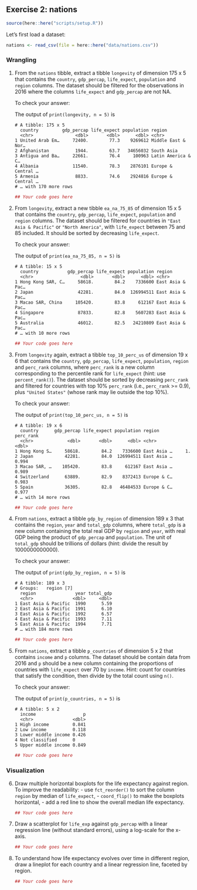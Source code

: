 ## Exercise 2: nations

```r
source(here::here("scripts/setup.R"))
```

Let's first load a dataset:

```r
nations <- read_csv(file = here::here("data/nations.csv"))
```

### Wrangling

1. From the `nations` tibble, extract a tibble `longevity` of dimension
   175 x 5 that contains the `country`, `gdp_percap`, `life_expect`,
   `population` and `region` columns.
   The dataset should be filtered for the observations in 2016 where the
   columns `life_expect` and `gdp_percap` are not NA.

   To check your answer:

   The output of `print(longevity, n = 5)` is

   ```
   # A tibble: 175 x 5
     country         gdp_percap life_expect population region
     <chr>                <dbl>       <dbl>      <dbl> <chr>
   1 United Arab Em…     72400.        77.3    9269612 Middle East & Nor…
   2 Afghanistan          1944.        63.7   34656032 South Asia
   3 Antigua and Ba…     22661.        76.4     100963 Latin America & C…
   4 Albania             11540.        78.3    2876101 Europe & Central …
   5 Armenia              8833.        74.6    2924816 Europe & Central …
   # … with 170 more rows
   ```
   
   ```r
   ## Your code goes here
   ```

2. From `longevity`, extract a new tibble `ea_na_75_85` of dimension 15 x 5
   that contains the `country`, `gdp_percap`, `life_expect`, `population` and
   `region` columns.
   The dataset should be filtered for countries in `"East Asia & Pacific"` or
   `"North America"`, with `life_expect` between 75 and 85 included.
   It should be sorted by decreasing `life_expect`.

   To check your answer:

   The output of `print(ea_na_75_85, n = 5)` is

   ```
   # A tibble: 15 x 5
     country           gdp_percap life_expect population region
     <chr>                  <dbl>       <dbl>      <dbl> <chr>
   1 Hong Kong SAR, C…     58618.        84.2    7336600 East Asia & Pac…
   2 Japan                 42281.        84.0  126994511 East Asia & Pac…
   3 Macao SAR, China     105420.        83.8     612167 East Asia & Pac…
   4 Singapore             87833.        82.8    5607283 East Asia & Pac…
   5 Australia             46012.        82.5   24210809 East Asia & Pac…
   # … with 10 more rows
   ```
      
   ```r
   ## Your code goes here
   ```

3. From `longevity` again, extract a tibble `top_10_perc_us` of dimension
   19 x 6 that contains the `country`, `gdp_percap`, `life_expect`,
   `population`, `region` and `perc_rank` columns, where
   `perc_rank` is a new column corresponding to the percentile rank for
   `life_expect` (hint: use `percent_rank()`). The dataset should be sorted
   by decreasing `perc_rank` and filtered for countries with top 10%
   `perc_rank` (i.e., `perc_rank` >= 0.9), plus `"United States"` (whose rank
   may lie outside the top 10%).

   To check your answer:

   The output of `print(top_10_perc_us, n = 5)` is

   ```
   # A tibble: 19 x 6
     country      gdp_percap life_expect population region      perc_rank
     <chr>             <dbl>       <dbl>      <dbl> <chr>           <dbl>
   1 Hong Kong S…     58618.        84.2    7336600 East Asia …     1.
   2 Japan            42281.        84.0  126994511 East Asia …     0.994
   3 Macao SAR, …    105420.        83.8     612167 East Asia …     0.989
   4 Switzerland      63889.        82.9    8372413 Europe & C…     0.983
   5 Spain            36305.        82.8   46484533 Europe & C…     0.977
   # … with 14 more rows
   ```
      
   ```r
   ## Your code goes here
   ```
   
4. From `nations`, extract a tibble `gdp_by_region` of dimension 189 x 3
   that contains the `region`, `year` and `total_gdp` columns, where
   `total_gdp` is a new column containing the total real GDP by
   `region` and `year`, with real GDP being the product of `gdp_percap` and
   `population`. The unit of `total_gdp` should be trillions of dollars
   (hint: divide the result by 1000000000000).

   To check your answer:

   The output of `print(gdp_by_region, n = 5)` is

   ```
   # A tibble: 189 x 3
   # Groups:   region [7]
     region               year total_gdp
     <chr>               <dbl>     <dbl>
   1 East Asia & Pacific  1990      5.59
   2 East Asia & Pacific  1991      6.10
   3 East Asia & Pacific  1992      6.57
   4 East Asia & Pacific  1993      7.11
   5 East Asia & Pacific  1994      7.71
   # … with 184 more rows
   ```
      
   ```r
   ## Your code goes here
   ```
   
5. From `nations`, extract a tibble `p_countries` of dimension 5 x 2
   that contains `income` and `p` columns. The dataset should be
   contain data from 2016 and `p` should be a new column
   containing the proportions of countries with `life_expect` over 70 by
   `income`.
   Hint: count for countries that satisfy the condition, then divide
   by the total count using `n()`.

   To check your answer:

   The output of `print(p_countries, n = 5)` is

   ```
   # A tibble: 5 x 2
     income                  p
     <chr>               <dbl>
   1 High income         0.841
   2 Low income          0.118
   3 Lower middle income 0.426
   4 Not classified      0
   5 Upper middle income 0.849
   ```
      
   ```r
   ## Your code goes here
   ```
     
### Visualization

6. Draw multiple horizontal boxplots for the life expectancy against region.
   To improve the readability:
       - use `fct_reorder()` to sort the column `region` by
          median of `life_expect`,
       - `coord_flip()` to make the boxplots horizontal,
       - add a red line to show the overall median life expectancy.
      
   ```r
   ## Your code goes here
   ```

7. Draw a scatterplot for `life_exp` against `gdp_percap` with a linear
   regression line (without standard errors), using a log-scale for the
   x-axis.
      
   ```r
   ## Your code goes here
   ```

8. To understand how life expectancy evolves over time in different region, draw 
   a lineplot for each country and a linear regression line, faceted by region.
      
   ```r
   ## Your code goes here
   ```
